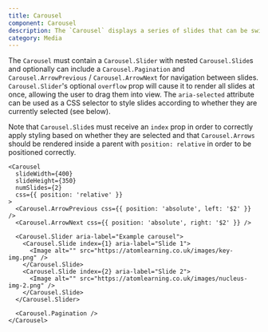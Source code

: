 ```yaml
---
title: Carousel
component: Carousel
description: The `Carousel` displays a series of slides that can be swiped between or selected directly via buttons.
category: Media
---
```


The `Carousel` must contain a `Carousel.Slider` with nested `Carousel.Slide`s and optionally can include a `Carousel.Pagination` and `Carousel.ArrowPrevious` / `Carousel.ArrowNext` for navigation between slides.
`Carousel.Slider`'s optional `overflow` prop will cause it to render all slides at once, allowing the user to drag them into view. The `aria-selected` attribute can be used as a CSS selector to style slides according to whether they are currently selected (see below).

Note that `Carousel.Slide`s must receive an `index` prop in order to correctly apply styling based on whether they are selected and that `Carousel.Arrows` should be rendered inside a parent with `position: relative` in order to be positioned correctly.

```tsx preview
<Carousel
  slideWidth={400}
  slideHeight={350}
  numSlides={2}
  css={{ position: 'relative' }}
>
  <Carousel.ArrowPrevious css={{ position: 'absolute', left: '$2' }} />
  <Carousel.ArrowNext css={{ position: 'absolute', right: '$2' }} />

  <Carousel.Slider aria-label="Example carousel">
    <Carousel.Slide index={1} aria-label="Slide 1">
      <Image alt="" src="https://atomlearning.co.uk/images/key-img.png" />
    </Carousel.Slide>
    <Carousel.Slide index={2} aria-label="Slide 2">
      <Image alt="" src="https://atomlearning.co.uk/images/nucleus-img-2.png" />
    </Carousel.Slide>
  </Carousel.Slider>

  <Carousel.Pagination />
</Carousel>
```
